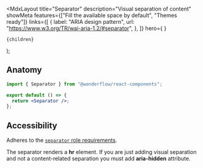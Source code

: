 
  <MdxLayout
    title="Separator"
    description="Visual separation of content"
    showMeta
    features={["Fill the available space by default", "Themes ready"]}
    links={[
      {
        label: "ARIA design pattern",
        url: "https://www.w3.org/TR/wai-aria-1.2/#separator",
      },
    ]}
    hero={
      <LiveArea fill>
        <Separator />
      </LiveArea>
    }
  >
    {children}
  </MdxLayout>
);

## Anatomy

```jsx
import { Separator } from "@wonderflow/react-components";

export default () => {
  return <Separator />;
};
```

## Accessibility

Adheres to the [`separator` role requirements](https://www.w3.org/TR/wai-aria-1.2/#separator).

The separator renders a **hr** element. If you are just adding visual
separation and not a content-related separation you must add **aria-hidden** attribute.
